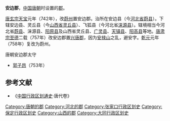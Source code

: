 '''安边郡'''，[[中国|中国]][[唐朝|唐朝]]时设置的[[郡|郡]]。

[[唐玄宗|唐玄宗]][[天宝_(唐朝)|天宝]]元年（742年），改[[蔚州|蔚州]]置安边郡。治所在安边县（今[[河北省|河北省]][[蔚县|蔚县]]）。下辖安边县、灵丘县（今[[山西省|山西省]][[灵丘县|灵丘县]]）、飞狐县（今河北省[[涞源县|涞源县]]）。辖境相当今河北省[[蔚县|蔚县]]、涞源县、[[阳原县|阳原县]]及山西省灵丘县、[[广灵县|广灵县]]、[[天镇县|天镇县]]、[[阳高县|阳高县]]等地。[[唐肃宗|唐肃宗]][[至德_(唐朝)|至德]]二载（757年）改安边郡置[[兴唐郡|兴唐郡]]，因为[[安禄山|安禄山]]之乱，避安字。[[乾元_(唐朝)|乾元]]元年（758年）复改为蔚州。
;唐朝安边郡太守
*[[郭子昂|郭子昂]]（753年）
==参考文献==
*《[[中国行政区划通史|中国行政区划通史]]·唐代卷》
{{DEFAULTSORT:A}}
[[Category:唐朝的郡|Category:唐朝的郡]]
[[Category:河北的郡|Category:河北的郡]]
[[Category:张家口行政区划史|Category:张家口行政区划史]]
[[Category:保定行政区划史|Category:保定行政区划史]]
[[Category:山西的郡|Category:山西的郡]]
[[Category:大同行政区划史|Category:大同行政区划史]]